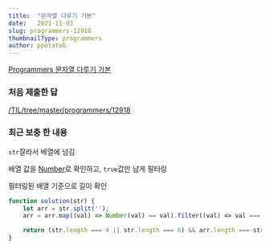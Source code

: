```yaml
---
title:  "문자열 다루기 기본"
date:   2021-11-03
slug: programmers-12918
thumbnailType: programmers
author: ppotatoG
---
```

[Programmers 문자열 다루기 기본](https://programmers.co.kr/learn/courses/30/lessons/12918?language=javascript)

### 처음 제출한 답

[/TIL/tree/master/programmers/12918](https://github.com/ppotatoG/TIL/tree/master/programmers/12918)

### 최근 보충 한 내용

`str`잘라서 배열에 넘김

배열 값을 [Number](https://developer.mozilla.org/ko/docs/Web/JavaScript/Reference/Global_Objects/Number)로 확인하고, `true`값만 남게 필터링

필터링된 배열 기준으로 길이 확인

```js
function solution(str) {
    let arr = str.split('');
    arr = arr.map((val) => Number(val) == val).filter((val) => val === true);

    return (str.length === 4 || str.length === 6) && arr.length === str.length;
}
```
